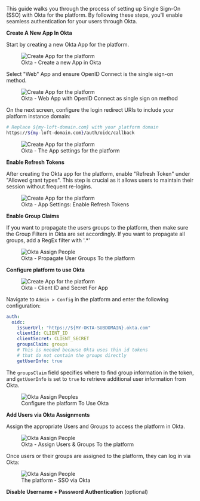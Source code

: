 
This guide walks you through the process of setting up Single Sign-On (SSO) with Okta for the platform. By following these steps, you'll enable seamless authentication for your users through Okta.

<Flow id="sso-okta">
<Step>

**Create A New App In Okta**

Start by creating a new Okta App for the platform.

<figure class="frame">
  <img
    src={require("@site/static/media/platform/v1/ui/auth/create-app-okta.png").default}
    alt="Create App for the platform"
  />
  <figcaption>Okta - Create a new App in Okta</figcaption>
</figure>

<!-- vale off -->
Select "Web" App and ensure OpenID Connect is the single sign-on method.
<!-- vale on -->

<figure class="frame">
  <img
    src={require("@site/static/media/platform/v1/ui/auth/okta-select-web.png").default}
    alt="Create App for the platform"
  />
  <figcaption>
    Okta - Web App with OpenID Connect as single sign on method
  </figcaption>
</figure>

On the next screen, configure the login redirect URIs to include your platform instance domain:

```bash title="Configure login redirect URI"
# Replace ${my-loft-domain.com} with your platform domain
https://${my-loft-domain.com}/auth/oidc/callback
```

<figure class="frame">
  <img src={require("@site/static/media/platform/v1/ui/auth/okta-app-settings.png").default}
   alt="Create App for the platform" />
  <figcaption>Okta - The App settings for the platform</figcaption>
</figure>
</Step>

<Step>

**Enable Refresh Tokens**

After creating the Okta app for the platform, enable "Refresh Token" under "Allowed grant types". This step is crucial as it allows users to maintain their session without frequent re-logins.

<figure class="frame">
  <img
    src={require("@site/static/media/platform/v1/ui/auth/okta-refresh-token.png").default}
    alt="Create App for the platform"
  />
  <figcaption>Okta - App Settings: Enable Refresh Tokens</figcaption>
</figure>

</Step>
<Step>

**Enable Group Claims**

If you want to propagate the users groups to the platform, then make sure the Group Filters in Okta are set accordingly. If you want to propagate all groups, add a RegEx filter with '.\*'

<figure class="frame">
  <img
    src={require("@site/static/media/platform/v1/ui/auth/okta-group-filter.png").default}
    alt="Okta Assign People"
  />
  <figcaption>Okta - Propagate User Groups To the platform</figcaption>
</figure>

</Step>
<Step>

**Configure platform to use Okta**

<figure class="frame">
  <img
    src={require("@site/static/media/platform/v1/ui/auth/okta-client-secret.png").default}
    alt="Create App for the platform"
  />
  <figcaption>Okta - Client ID and Secret For App</figcaption>
</figure>

Navigate to `Admin > Config` in the platform and enter the following configuration:

```yaml title="Configure the platform for Okta integration"
auth:
  oidc:
    issuerUrl: "https://${MY-OKTA-SUBDOMAIN}.okta.com"
    clientId: CLIENT_ID
    clientSecret: CLIENT_SECRET
    groupsClaim: groups
    # This is needed because Okta uses thin id tokens
    # that do not contain the groups directly
    getUserInfo: true
```

The `groupsClaim` field specifies where to find group information in the token, and `getUserInfo` is set to `true` to retrieve additional user information from Okta.

<figure class="frame">
  <img
    src={require("@site/static/media/platform/v1/ui/auth/okta-loft-config.png").default}
    alt="Okta Assign Peoples"
  />
  <figcaption>Configure the platform To Use Okta</figcaption>
</figure>

</Step>
<Step>

**Add Users via Okta Assignments**

Assign the appropriate Users and Groups to access the platform in Okta.

<figure class="frame">
  <img
    src={require("@site/static/media/platform/v1/ui/auth/okta-assign-people.png").default}
    alt="Okta Assign People"
  />
  <figcaption>Okta - Assign Users &amp; Groups To the platform</figcaption>
</figure>

Once users or their groups are assigned to the platform, they can log in via Okta:

<figure class="frame">
  <img src={require("@site/static/media/platform/v1/ui/auth/okta-loft-login.png").default} alt="Okta Assign People" />
  <figcaption>The platform - SSO via Okta</figcaption>
</figure>
</Step>

<Step>

**Disable Username + Password Authentication** (optional)

<DisablePasswordAuthPartial/>
</Step>
</Flow>
